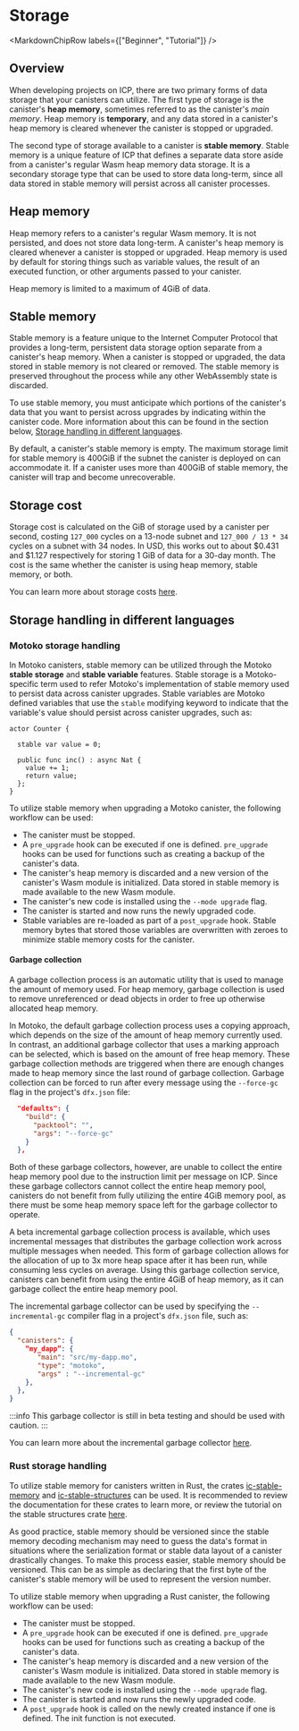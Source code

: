 
# Storage

<MarkdownChipRow labels={["Beginner", "Tutorial"]} />

## Overview

When developing projects on ICP, there are two primary forms of data storage that your canisters can utilize. The first type of storage is the canister's **heap memory**, sometimes referred to as the canister's *main memory*. Heap memory is **temporary**, and any data stored in a canister's heap memory is cleared whenever the canister is stopped or upgraded. 

The second type of storage available to a canister is **stable memory**. Stable memory is a unique feature of ICP that  defines a separate data store aside from a canister's regular Wasm heap memory data storage. It is a secondary storage type that can be used to store data long-term, since all data stored in stable memory will persist across all canister processes.

## Heap memory

Heap memory refers to a canister's regular Wasm memory. It is not persisted, and does not store data long-term. A canister's heap memory is cleared whenever a canister is stopped or upgraded. Heap memory is used by default for storing things such as variable values, the result of an executed function, or other arguments passed to your canister. 

Heap memory is limited to a maximum of 4GiB of data.

## Stable memory

Stable memory is a feature unique to the Internet Computer Protocol that provides a long-term, persistent data storage option separate from a canister's heap memory. When a canister is stopped or upgraded, the data stored in stable memory is not cleared or removed. The stable memory is preserved throughout the process while any other WebAssembly state is discarded. 

To use stable memory, you must anticipate which portions of the canister's data that you want to persist across upgrades by indicating within the canister code. More information about this can be found in the section below, [Storage handling in different languages](#storage-handling-in-different-languages).

By default, a canister's stable memory is empty. The maximum storage limit for stable memory is 400GiB if the subnet the canister is deployed on can accommodate it. If a canister uses more than 400GiB of stable memory, the canister will trap and become unrecoverable. 

## Storage cost

Storage cost is calculated on the GiB of storage used by a canister per second, costing `127_000` cycles on a 13-node subnet and `127_000 / 13 * 34` cycles on a subnet with 34 nodes. In USD, this works out to about $0.431 and $1.127 respectively for storing 1 GiB of data for a 30-day month. The cost is the same whether the canister is using heap memory, stable memory, or both. 

You can learn more about storage costs [here](/docs/current/developer-docs/gas-cost).

## Storage handling in different languages

### Motoko storage handling

In Motoko canisters, stable memory can be utilized through the Motoko **stable storage** and **stable variable** features. Stable storage is a Motoko-specific term used to refer Motoko's implementation of stable memory used to persist data across canister upgrades. Stable variables are Motoko defined variables that use the `stable` modifying keyword to indicate that the variable's value should persist across canister upgrades, such as:

```motoko
actor Counter {

  stable var value = 0;

  public func inc() : async Nat {
    value += 1;
    return value;
  };
}
```

To utilize stable memory when upgrading a Motoko canister, the following workflow can be used:

- The canister must be stopped.
- A `pre_upgrade` hook can be executed if one is defined. `pre_upgrade` hooks can be used for functions such as creating a backup of the canister's data. 
- The canister's heap memory is discarded and a new version of the canister's Wasm module is initialized. Data stored in stable memory is made available to the new Wasm module.
- The canister's new code is installed using the `--mode upgrade` flag.
- The canister is started and now runs the newly upgraded code.
- Stable variables are re-loaded as part of a `post_upgrade` hook. Stable memory bytes that stored those variables are overwritten with zeroes to minimize stable memory costs for the canister.

#### Garbage collection

A garbage collection process is an automatic utility that is used to manage the amount of memory used. For heap memory, garbage collection is used to remove unreferenced or dead objects in order to free up otherwise allocated heap memory. 

In Motoko, the default garbage collection process uses a copying approach, which depends on the size of the amount of heap memory currently used. In contrast, an additional garbage collector that uses a marking approach can be selected, which is based on the amount of free heap memory. These garbage collection methods are triggered when there are enough changes made to heap memory since the last round of garbage collection. Garbage collection can be forced to run after every message using the `--force-gc` flag in the project's `dfx.json` file:

```json
  "defaults": {
    "build": {
      "packtool": "",
      "args": "--force-gc"
    }
  },
```

Both of these garbage collectors, however, are unable to collect the entire heap memory pool due to the instruction limit per message on ICP. Since these garbage collectors cannot collect the entire heap memory pool, canisters do not benefit from fully utilizing the entire 4GiB memory pool, as there must be some heap memory space left for the garbage collector to operate.

A beta incremental garbage collection process is available, which uses incremental messages that distributes the garbage collection work across multiple messages when needed. This form of garbage collection allows for the allocation of up to 3x more heap space after it has been run, while consuming less cycles on average. Using this garbage collection service, canisters can benefit from using the entire 4GiB of heap memory, as it can garbage collect the entire heap memory pool. 

The incremental garbage collector can be used by specifying the `--incremental-gc` compiler flag in a project's `dfx.json` file, such as:

```json
{
  "canisters": {
    “my_dapp”: {
       "main": "src/my-dapp.mo",
       "type": "motoko",
       "args" : "--incremental-gc"
    },
  },
}
```

:::info
This garbage collector is still in beta testing and should be used with caution.
:::

You can learn more about the incremental garbage collector [here](https://github.com/dfinity/motoko/pull/3837). 


### Rust storage handling

To utilize stable memory for canisters written in Rust, the crates [ic-stable-memory](https://github.com/seniorjoinu/ic-stable-memory) and [ic-stable-structures](https://github.com/dfinity/stable-structures) can be used. It is recommended to review the documentation for these crates to learn more, or review the tutorial on the stable structures crate [here](https://mmapped.blog/posts/14-stable-structures.html).

As good practice, stable memory should be versioned since the stable memory decoding mechanism may need to guess the data's format in situations where the serialization format or stable data layout of a canister drastically changes. To make this process easier, stable memory should be versioned. This can be as simple as declaring that the first byte of the canister's stable memory will be used to represent the version number.

To utilize stable memory when upgrading a Rust canister, the following workflow can be used:

- The canister must be stopped.
- A `pre_upgrade` hook can be executed if one is defined. `pre_upgrade` hooks can be used for functions such as creating a backup of the canister's data. 
- The canister's heap memory is discarded and a new version of the canister's Wasm module is initialized. Data stored in stable memory is made available to the new Wasm module.
- The canister's new code is installed using the `--mode upgrade` flag.
- The canister is started and now runs the newly upgraded code.
- A `post_upgrade` hook is called on the newly created instance if one is defined. The init function is not executed.



